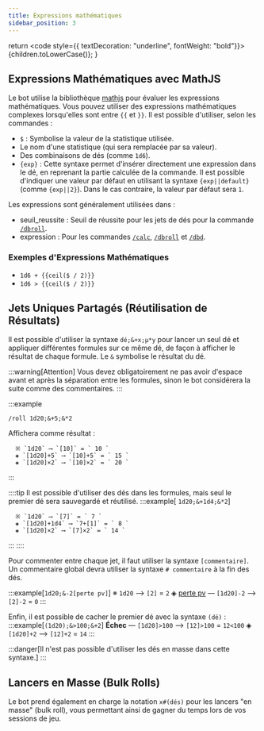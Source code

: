 ```yaml
---
title: Expressions mathématiques
sidebar_position: 3
---
```


  return <code style={{ textDecoration: "underline", fontWeight: "bold"}}>{children.toLowerCase()}</code>;
}

## Expressions Mathématiques avec MathJS

Le bot utilise la bibliothèque [mathjs](https://mathjs.org/) pour évaluer les expressions mathématiques. Vous pouvez utiliser des expressions mathématiques complexes lorsqu'elles sont entre `{{` et `}}`.
Il est possible d'utiliser, selon les commandes :
- `$` : Symbolise la valeur de la statistique utilisée.
- Le nom d'une statistique (qui sera remplacée par sa valeur).
- Des combinaisons de dés (comme `1d6`).
- `{exp}` : Cette syntaxe permet d'insérer directement une expression dans le dé, en reprenant la partie calculée de la commande. Il est possible d'indiquer une valeur par défaut en utilisant la syntaxe `{exp||default}` (comme `{exp||2}`). Dans le cas contraire, la valeur par défaut sera `1`.

Les expressions sont généralement utilisées dans :
- <CL>seuil_reussite</CL> : Seuil de réussite pour les jets de dés pour la commande [`/dbroll`](../usage/model.mdx#dbroll-dbroll).
- <CL>expression</CL> : Pour les commandes [`/calc`](../usage/model.mdx#calcul-calc), [`/dbroll`](../usage/model.mdx#dbroll-dbroll) et [`/dbd`](../usage/model.mdx#dbd-dbd).

### Exemples d'Expressions Mathématiques

- `1d6 + {{ceil($ / 2)}}`
- `1d6 > {{ceil($ / 2)}}`

## Jets Uniques Partagés (Réutilisation de Résultats)

Il est possible d'utiliser la syntaxe `dé;&+x;µ*y` pour lancer un seul dé et appliquer différentes formules sur ce même dé, de façon à afficher le résultat de chaque formule. Le `&` symbolise le résultat du dé.

:::warning[Attention]
Vous devez obligatoirement ne pas avoir d'espace avant et après la séparation entre les formules, sinon le bot considérera la suite comme des commentaires.
:::

:::example
```
/roll 1d20;&+5;&*2
```
Affichera comme résultat :
```
  ※ `1d20` ⟶ `[10]` = ` 10 `
  ◈ `[1d20]+5` ⟶ `[10]+5` = ` 15 `
  ◈ `[1d20]×2` ⟶ `[10]×2` = ` 20 `
```
:::

::::tip
Il est possible d'utiliser des dés dans les formules, mais seul le premier dé sera sauvegardé et réutilisé.
:::example[ `1d20;&+1d4;&*2`]
```
  ※ `1d20` ⟶ `[7]` = ` 7 `
  ◈ `[1d20]+1d4` ⟶ `7+[1]` = ` 8 `
  ◈ `[1d20]×2` ⟶ `[7]×2` = ` 14 `
```
:::
::::

Pour commenter entre chaque jet, il faut utiliser la syntaxe `[commentaire]`. Un commentaire global devra utiliser la syntaxe `# commentaire` à la fin des dés.

:::example[`1d20;&-2[perte pv]`]
  ※ `1d20` ⟶ `[2]` = ` 2 `
  ◈ <u>perte pv</u> — `[1d20]-2` ⟶ `[2]-2` = ` 0 `
:::

Enfin, il est possible de cacher le premier dé avec la syntaxe `(dé)` :
:::example[`(1d20);&>100;&+2`]
  **Échec** — `[1d20]>100` ⟶ `[12]>100` = ` 12<100 `
  ◈ `[1d20]+2` ⟶ `[12]+2` = ` 14 `
:::

:::danger[Il n'est pas possible d'utiliser les dés en masse dans cette syntaxe.]
:::

## Lancers en Masse (Bulk Rolls)

Le bot prend également en charge la notation `x#(dés)` pour les lancers "en masse" (bulk roll), vous permettant ainsi de gagner du temps lors de vos sessions de jeu.
